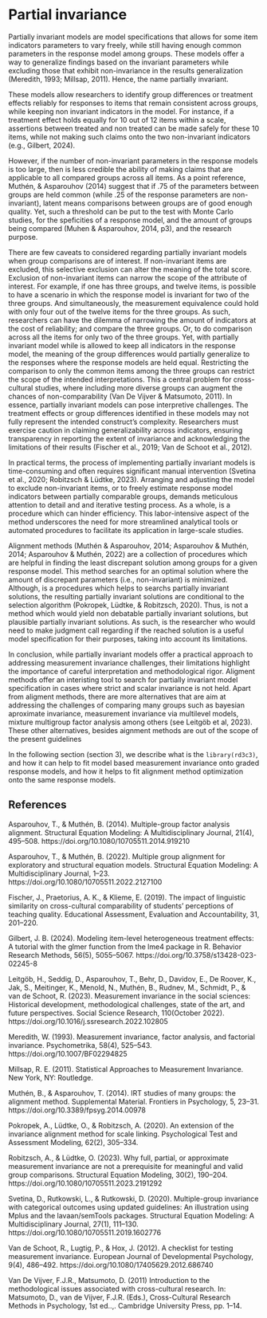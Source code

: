 # Partial invariance

Partially invariant models are model specifications that allows for some item indicators parameters to vary freely, while still having enough common parameters in the response model among groups. These models offer a way to generalize findings based on the invariant parameters while excluding those that exhibit non-invariance in the results generalization (Meredith, 1993; Millsap, 2011). Hence, the name partially invariant.

These models allow researchers to identify group differences or treatment effects reliably for responses to items that remain consistent across groups, while keeping non invariant indicators in the model. For instance, if a treatment effect holds equally for 10 out of 12 items within a scale, assertions between treated and non treated can be made safely for these 10 items, while not making such claims onto the two non-invariant indicators (e.g., Gilbert, 2024).

However, if the number of non-invariant parameters in the response models is too large, then is less credible the ability of making claims that are applicable to all compared groups across all items. As a point reference, Muthén, & Asparouhov (2014) suggest that if .75 of the parameters between groups are held common (while .25 of the response parameters are non-invariant), latent means comparisons between groups are of good enough quality. Yet, such a threshold can be put to the test with Monte Carlo studies, for the speficities of a response model, and the amount of groups being compared (Muhen & Asparouhov, 2014, p3), and the research purpose.

There are few caveats to considered regarding partially invariant models when group comparisons are of interest. If non-invariant items are excluded, this selective exclusion can alter the meaning of the total score. Exclusion of non-invariant items can narrow the scope of the attribute of interest. For example, if one has three groups, and twelve items, is possible to have a scenario in which the response model is invariant for two of the three groups. And simultaneously, the measurement equivalence could hold with only four out of the twelve items for the three groups. As such, researchers can have the dilemma of narrowing the amount of indicators at the cost of reliability; and compare the three groups. Or, to do comparison across all the items for only two of the three groups. Yet, with partially invariant model while is allowed to keep all indicators in the response model, the meaning of the group differences would partially generalize to the responses where the response models are held equal. Restricting the comparison to only the common items among the three groups can restrict the scope of the intended interpretations. This a central problem for cross-cultural studies, where including more diverse groups can augment the chances of non-comparability (Van De Vijver & Matsumoto, 2011). In essence, partially invariant models can pose interpretive challenges. The treatment effects or group differences identified in these models may not fully represent the intended construct's complexity. Researchers must exercise caution in claiming generalizability across indicators, ensuring transparency in reporting the extent of invariance and acknowledging the limitations of their results (Fischer et al., 2019; Van de Schoot et al., 2012).

In practical terms, the process of implementing partially invariant models is time-consuming and often requires significant manual intervention (Svetina et al., 2020; Robitzsch & Lüdtke, 2023). Arranging and adjusting the model to exclude non-invariant items, or to freely estimate response model indicators between partially comparable groups, demands meticulous attention to detail and and iterative testing process. As a whole, is a procedure which can hinder efficiency. This labor-intensive aspect of the method underscores the need for more streamlined analytical tools or automated procedures to facilitate its application in large-scale studies.

Alignment methods (Muthén & Asparouhov, 2014; Asparouhov & Muthén, 2014; Asparouhov & Muthén, 2022) are a collection of procedures which are helpful in finding the least discrepant solution among groups for a given response model. This method searches for an optimal solution where the amount of discrepant parameters (i.e., non-invariant) is minimized. Although, is a procedures which helps to searchs partially invariant solutions, the resulting partially invariant solutions are conditional to the selection algorithm (Pokropek, Lüdtke, & Robitzsch, 2020). Thus, is not a method which would yield non debatable partially invariant solutions, but plausible partially invariant solutions. As such, is the researcher who would need to make judgment call regarding if the reached solution is a useful model specification for their purposes, taking into account its limitations.

In conclusion, while partially invariant models offer a practical approach to addressing measurement invariance challenges, their limitations highlight the importance of careful interpretation and methodological rigor. Aligment methods offer an interisting tool to search for partially invariant model specification in cases where strict and scalar invariance is not held. Apart from aligment methods, there are more alternatives that are aim at addressing the challenges of comparing many groups such as bayesian aproximate invariance, measurement invariance via multilevel models, mixture multigroup factor analysis among others (see Leitgöb et al, 2023). These other alternatives, besides aignment methods are out of the scope of the present guidelines

In the following section (section 3), we describe what is the `library(rd3c3)`, and how it can help to fit model based measurement invariance onto graded response models, and how it helps to fit alignment method optimization onto the same response models.

## References

Asparouhov, T., & Muthén, B. (2014). Multiple-group factor analysis alignment. Structural Equation Modeling: A Multidisciplinary Journal, 21(4), 495–508. https://doi.org/10.1080/10705511.2014.919210

Asparouhov, T., & Muthén, B. (2022). Multiple group alignment for exploratory and structural equation models. Structural Equation Modeling: A Multidisciplinary Journal, 1–23. https://doi.org/10.1080/10705511.2022.2127100

Fischer, J., Praetorius, A. K., & Klieme, E. (2019). The impact of linguistic similarity on cross-cultural comparability of students’ perceptions of teaching quality. Educational Assessment, Evaluation and Accountability, 31, 201–220.

Gilbert, J. B. (2024). Modeling item-level heterogeneous treatment effects: A tutorial with the glmer function from the lme4 package in R. Behavior Research Methods, 56(5), 5055–5067. https://doi.org/10.3758/s13428-023-02245-8

Leitgöb, H., Seddig, D., Asparouhov, T., Behr, D., Davidov, E., De Roover, K., Jak, S., Meitinger, K., Menold, N., Muthén, B., Rudnev, M., Schmidt, P., & van de Schoot, R. (2023). Measurement invariance in the social sciences: Historical development, methodological challenges, state of the art, and future perspectives. Social Science Research, 110(October 2022). https://doi.org/10.1016/j.ssresearch.2022.102805

Meredith, W. (1993). Measurement invariance, factor analysis, and factorial invariance. Psychometrika, 58(4), 525–543. https://doi.org/10.1007/BF02294825

Millsap, R. E. (2011). Statistical Approaches to Measurement Invariance. New York, NY: Routledge.

Muthén, B., & Asparouhov, T. (2014). IRT studies of many groups: the alignment method. Supplemental Material. Frontiers in Psychology, 5, 23–31. https://doi.org/10.3389/fpsyg.2014.00978

Pokropek, A., Lüdtke, O., & Robitzsch, A. (2020). An extension of the invariance alignment method for scale linking. Psychological Test and Assessment Modeling, 62(2), 305–334.

Robitzsch, A., & Lüdtke, O. (2023). Why full, partial, or approximate measurement invariance are not a prerequisite for meaningful and valid group comparisons. Structural Equation Modeling, 30(2), 190–204. https://doi.org/10.1080/10705511.2023.2191292

Svetina, D., Rutkowski, L., & Rutkowski, D. (2020). Multiple-group invariance with categorical outcomes using updated guidelines: An illustration using Mplus and the lavaan/semTools packages. Structural Equation Modeling: A Multidisciplinary Journal, 27(1), 111–130. https://doi.org/10.1080/10705511.2019.1602776

Van de Schoot, R., Lugtig, P., & Hox, J. (2012). A checklist for testing measurement invariance. European Journal of Developmental Psychology, 9(4), 486–492. https://doi.org/10.1080/17405629.2012.686740

Van De Vijver, F.J.R., Matsumoto, D. (2011) Introduction to the methodological issues associated with cross-cultural research. In: Matsumoto, D., van de Vijver, F.J.R. (Eds.), Cross-Cultural Research Methods in Psychology, 1st ed..,. Cambridge University Press, pp. 1–14.
